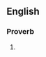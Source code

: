 ==English==

===Proverb===
{{head|en|proverb}}

# {{alternative form of|en|pride comes before a fall}}